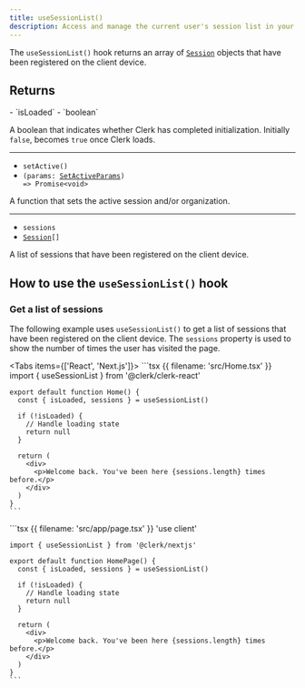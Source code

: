 ```yaml
---
title: useSessionList()
description: Access and manage the current user's session list in your React application with Clerk's useSessionList() hook.
---
```


The `useSessionList()` hook returns an array of [`Session`](/docs/references/javascript/session) objects that have been registered on the client device.

## Returns

<Properties>
  - `isLoaded`
  - `boolean`

  A boolean that indicates whether Clerk has completed initialization. Initially `false`, becomes `true` once Clerk loads.

  ---

  - `setActive()`
  - <code>(params: [SetActiveParams](/docs/references/javascript/types/set-active-params)) => Promise\<void></code>

  A function that sets the active session and/or organization.

  ---

  - `sessions`
  - <code>[Session](/docs/references/javascript/session)\[]</code>

  A list of sessions that have been registered on the client device.
</Properties>

## How to use the `useSessionList()` hook

### Get a list of sessions

The following example uses `useSessionList()` to get a list of sessions that have been registered on the client device. The `sessions` property is used to show the number of times the user has visited the page.

<Tabs items={['React', 'Next.js']}>
  <Tab>
    ```tsx {{ filename: 'src/Home.tsx' }}
    import { useSessionList } from '@clerk/clerk-react'

    export default function Home() {
      const { isLoaded, sessions } = useSessionList()

      if (!isLoaded) {
        // Handle loading state
        return null
      }

      return (
        <div>
          <p>Welcome back. You've been here {sessions.length} times before.</p>
        </div>
      )
    }
    ```
  </Tab>

  <Tab>
    ```tsx {{ filename: 'src/app/page.tsx' }}
    'use client'

    import { useSessionList } from '@clerk/nextjs'

    export default function HomePage() {
      const { isLoaded, sessions } = useSessionList()

      if (!isLoaded) {
        // Handle loading state
        return null
      }

      return (
        <div>
          <p>Welcome back. You've been here {sessions.length} times before.</p>
        </div>
      )
    }
    ```
  </Tab>
</Tabs>
